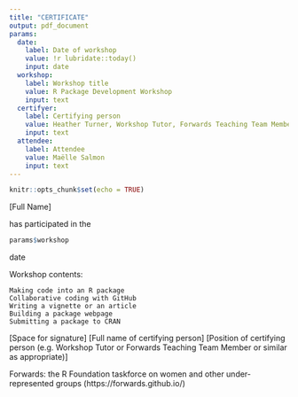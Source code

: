 ```yaml
---
title: "CERTIFICATE"
output: pdf_document
params:
  date: 
    label: Date of workshop
    value: !r lubridate::today() 
    input: date
  workshop:
    label: Workshop title
    value: R Package Development Workshop
    input: text
  certifyer:
    label: Certifying person
    value: Heather Turner, Workshop Tutor, Forwards Teaching Team Member
    input: text
  attendee:
    label: Attendee
    value: Maëlle Salmon
    input: text
---
```


```r
knitr::opts_chunk$set(echo = TRUE)
```

[Full Name]

has participated in the

```r
params$workshop
```

date

Workshop contents:

    Making code into an R package
    Collaborative coding with GitHub
    Writing a vignette or an article
    Building a package webpage
    Submitting a package to CRAN

[Space for signature]
[Full name of certifying person]
[Position of certifying person (e.g. Workshop Tutor or Forwards Teaching Team Member or similar as appropriate)]

Forwards: the R Foundation taskforce on women and other under-represented groups (https://forwards.github.io/)
